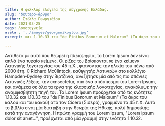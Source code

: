 ```yaml
---
title: Η φολκλόρ ελεγεία της σύγχρονης Ελλάδας.
slug: "δευτερο-άρθρο"
author: Στέλλα Γεωργιάδου
date: 2021-03-25
tags: Λογοτεχνεία
avatar: '../images/georgenikoglou.jpg'
excerpt: και 1.10.33 του "de Finibus Bonorum et Malorum" (Τα άκρα του καλού και του κακού) από τον Cicero (Σισερό), γραμμένο το 45 π.Χ. Αυτό το βιβλίο είναι μία διατριβή στην θεωρία της Ηθικής, πολύ δημοφιλής κατά την αναγέννηση. Η πρώτη γραμμή του Lorem Ipsum, "Lorem ipsum dolor sit amet...", προέρχεται από μία γραμμή στην ενότητα 1.10.32.

---
```


Αντίθετα με αυτό που θεωρεί η πλειοψηφία, το Lorem Ipsum δεν είναι απλά ένα τυχαίο κείμενο. Οι ρίζες του βρίσκονται σε ένα κείμενο Λατινικής λογοτεχνίας του 45 π.Χ., φτάνοντας την ηλικία του πάνω από 2000 έτη. Ο Richard McClintock, καθηγητής Λατινικών στο κολλέγιο Hampden-Dydney στην Βιρτζίνια, αναζήτησε μία από τις πιο σπάνιες Λατινικές λέξεις, την consectetur, από ένα απόσπασμα του Lorem Ipsum, και ανάμεσα σε όλα τα έργα της κλασσικής λογοτεχνίας, ανακάλυψε την αναμφισβήτητη πηγή του. To Lorem Ipsum προέρχεται από τις ενότητες 1.10.32 και 1.10.33 του "de Finibus Bonorum et Malorum" (Τα άκρα του καλού και του κακού) από τον Cicero (Σισερό), γραμμένο το 45 π.Χ. Αυτό το βιβλίο είναι μία διατριβή στην θεωρία της Ηθικής, πολύ δημοφιλής κατά την αναγέννηση. Η πρώτη γραμμή του Lorem Ipsum, "Lorem ipsum dolor sit amet...", προέρχεται από μία γραμμή στην ενότητα 1.10.32.
